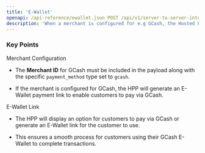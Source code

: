```yaml
---
title: 'E-Wallet'
openapi: /api-reference/ewallet.json POST /api/v1/server-to-server-interface/hpp/generate/link
description: 'When a merchant is configured for e.g GCash, the Hosted Payment Page (HPP) can generate an E-Wallet link that allows customers to complete their transaction using the GCash payment method.'
---
```


### Key Points

<Info>
  Merchant Configuration

  * The **Merchant ID** for GCash must be included in the payload along with the specific `payment_method` type set to `gcash`.

  * If the merchant is configured for GCash, the HPP will generate an E-Wallet payment link to enable customers to pay via GCash.

  E-Wallet Link

  * The HPP will display an option for customers to pay via GCash or generate an E-Wallet link for the customer to use.

  * This ensures a smooth process for customers using their GCash E-Wallet to complete transactions.
</Info>
